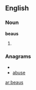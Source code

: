 ==English==

===Noun===
'''beaus'''
# {{plural of|[[beau]]}}

===Anagrams===
* {{alphagram|abesu}}
* [[abuse#English|abuse]]


[[ar:beaus]]